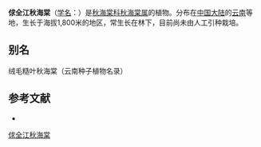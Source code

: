 {{Speciesbox
| status = 
| status_system = 
| image =
| taxon = Begonia tomentosa
| authority = [[Schott|Schott]], 1827
| subdivision_ranks =[[变种|变种]]
| subdivision =
* 俅全江秋海棠 ''B. t.'' var. ''tomentosa''
* [[窄檐糙叶秋海棠|窄檐糙叶秋海棠]] ''B. t.'' var. ''unialata''
}}

'''俅全江秋海棠'''（[[学名|学名]]：{{lang|la|''Begonia tomentosa''}}）是[[秋海棠科|秋海棠科]][[秋海棠属|秋海棠属]]的植物。分布在[[中国大陆|中国大陆]]的[[云南|云南]]等地，生长于海拔1,800米的地区，常生长在林下，目前尚未由人工引种栽培。

== 别名 ==
绒毛糙叶秋海棠（云南种子植物名录）

== 参考文献 ==
<div class="references-small">
* {{cite web| url =http://www.bioinfo.cn/db05/KmzwSpecies.php?action=view&id=29480| title =俅全江秋海棠（原变种）| work =《中国高等植物数据库全库》| publisher =中国科学院微生物研究所| author =昆明植物研究所| accessdate =2009-02-26| deadurl =yes| archiveurl =https://web.archive.org/web/20160305101934/http://www.bioinfo.cn/db05/KmzwSpecies.php?action=view&id=29480| archivedate =2016-03-05}}
</div>
{{Taxonbar|from=Q10887452}}

[[Category:秋海棠属|俅全江秋海棠]]


{{植物小作品}}